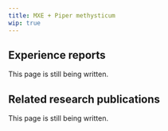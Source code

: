 ---
title: MXE + Piper methysticum
wip: true
---

## Experience reports

This page is still being written.

## Related research publications

This page is still being written.


